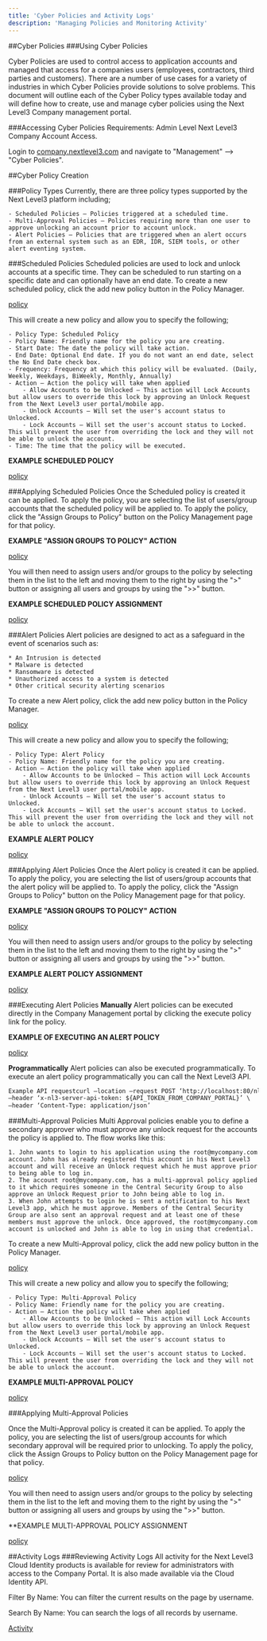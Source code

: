 ---
title: 'Cyber Policies and Activity Logs'
description: 'Managing Policies and Monitoring Activity'
---
##Cyber Policies
###Using Cyber Policies

Cyber Policies are used to control access to application accounts and managed that access for a companies users (employees, contractors, third parties and customers). There are a  number of use cases for a variety of industries in which Cyber Policies provide solutions to solve problems. This document will outline each of the Cyber Policy types available today and will define how to create, use and manage cyber policies using the Next Level3 Company management portal.

###Accessing Cyber Policies
Requirements: Admin Level Next Level3 Company Account Access.

Login to [company.nextlevel3.com](https://company.nextlevel3.com) and navigate to "Management" –> "Cyber Policies".

##Cyber Policy Creation

###Policy Types
Currently, there are three policy types supported by the Next Level3 platform including;

    - Scheduled Policies – Policies triggered at a scheduled time.
    - Multi-Approval Policies – Policies requiring more than one user to approve unlocking an account prior to account unlock.
    - Alert Policies – Policies that are triggered when an alert occurs from an external system such as an EDR, IDR, SIEM tools, or other alert eventing system.
<Tabs>
    <Tab icon={clock-regular.svg} title="Scheduled">
###Scheduled Policies
Scheduled policies are used to lock and unlock accounts at a specific time. They can be scheduled to run starting on a specific date and can optionally have an end date. To create a new scheduled policy, click the add new policy button in the Policy Manager.

[policy](/images/policy1.png)

This will create a new policy and allow you to specify the following;

    - Policy Type: Scheduled Policy
    - Policy Name: Friendly name for the policy you are creating.
    - Start Date: The date the policy will take action.
    - End Date: Optional End date. If you do not want an end date, select the No End Date check box.
    - Frequency: Frequency at which this policy will be evaluated. (Daily, Weekly, Weekdays, BiWeekly, Monthly, Annually)
    - Action – Action the policy will take when applied
        - Allow Accounts to be Unlocked – This action will Lock Accounts but allow users to override this lock by approving an Unlock Request from the Next Level3 user portal/mobile app.
        - Unlock Accounts – Will set the user's account status to Unlocked.
        - Lock Accounts – Will set the user's account status to Locked. This will prevent the user from overriding the lock and they will not be able to unlock the account.
    - Time: The time that the policy will be executed.

**EXAMPLE SCHEDULED POLICY**

[policy](/images/policy2.png)

###Applying Scheduled Policies
Once the Scheduled policy is created it can be applied. To apply the policy, you are selecting the list of users/group accounts that the scheduled policy will be applied to. To apply the policy, click the "Assign Groups to Policy" button on the Policy Management page for that policy.

**EXAMPLE "ASSIGN GROUPS TO POLICY" ACTION**

[policy](/images/policy3.png)

You will then need to assign users and/or groups to the policy by selecting them in the list to the left and moving them to the right by using the ">" button or assigning all users and groups by using the ">>" button.

**EXAMPLE SCHEDULED POLICY ASSIGNMENT**

[policy](/images/policy4.png)
    </Tab>
    <Tab icon={circle-exclamation-solid.svg} title="Alert">

###Alert Policies
Alert policies are designed to act as a safeguard in the event of scenarios such as:

    * An Intrusion is detected
    * Malware is detected
    * Ransomware is detected
    * Unauthorized access to a system is detected
    * Other critical security alerting scenarios

To create a new Alert policy, click the add new policy button in the Policy Manager.

[policy](/images/policy1.png)

This will create a new policy and allow you to specify the following;

    - Policy Type: Alert Policy
    - Policy Name: Friendly name for the policy you are creating.
    - Action – Action the policy will take when applied
        - Allow Accounts to be Unlocked – This action will Lock Accounts but allow users to override this lock by approving an Unlock Request from the Next Level3 user portal/mobile app.
        - Unlock Accounts – Will set the user's account status to Unlocked.
        - Lock Accounts – Will set the user's account status to Locked. This will prevent the user from overriding the lock and they will not be able to unlock the account.

**EXAMPLE ALERT POLICY**

[policy](/images/policy5.png)

###Applying Alert Policies
Once the Alert policy is created it can be applied. To apply the policy, you are selecting the list of users/group accounts that the alert policy will be applied to. To apply the policy, click the "Assign Groups to Policy" button on the Policy Management page for that policy.

**EXAMPLE "ASSIGN GROUPS TO POLICY" ACTION**

[policy](/images/policy6.png)

You will then need to assign users and/or groups to the policy by selecting them in the list to the left and moving them to the right by using the ">" button or assigning all users and groups by using the ">>" button.

**EXAMPLE ALERT POLICY ASSIGNMENT**

[policy](/images/policy7.png)

###Executing Alert Policies
**Manually**
Alert policies can be executed directly in the Company Management portal by clicking the execute policy link for the policy.

**EXAMPLE OF EXECUTING AN ALERT POLICY**

[policy](/images/policy8.png)

**Programmatically**
Alert policies can also be executed programmatically. To execute an alert policy programmatically you can call the Next Level3 API.

```HTML
Example API requestcurl –location –request POST ‘http://localhost:80/nl3/api/v1/sdk/policies/${POLICY_ID}/execute’ \
–header ‘x-nl3-server-api-token: ${API_TOKEN_FROM_COMPANY_PORTAL}’ \
–header ‘Content-Type: application/json’
```
</Tab>
<Tab icon={unlock-keyhole-solid.svg} title="Multi-Approval">
###Multi-Approval Policies
Multi Approval policies enable you to define a secondary approver who must approve any unlock request for the accounts the policy is applied to. The flow works like this:

    1. John wants to login to his application using the root@mycompany.com account. John has already registered this account in his Next Level3 account and will receive an Unlock request which he must approve prior to being able to log in.
    2. The account root@mycompany.com, has a multi-approval policy applied to it which requires someone in the Central Security Group to also approve an Unlock Request prior to John being able to log in.
    3. When John attempts to login he is sent a notification to his Next Level3 app, which he must approve. Members of the Central Security Group are also sent an approval request and at least one of these members must approve the unlock. Once approved, the root@mycompany.com account is unlocked and John is able to log in using that credential.

To create a new Multi-Approval policy, click the add new policy button in the Policy Manager.

[policy](/images/policy1.png)

This will create a new policy and allow you to specify the following;

    - Policy Type: Multi-Approval Policy
    - Policy Name: Friendly name for the policy you are creating.
    - Action – Action the policy will take when applied
        - Allow Accounts to be Unlocked – This action will Lock Accounts but allow users to override this lock by approving an Unlock Request from the Next Level3 user portal/mobile app.
        - Unlock Accounts – Will set the user's account status to Unlocked.
        - Lock Accounts – Will set the user's account status to Locked. This will prevent the user from overriding the lock and they will not be able to unlock the account.

**EXAMPLE MULTI-APPROVAL POLICY**

[policy](/images/policy9.png)

###Applying Multi-Approval Policies

Once the Multi-Approval policy is created it can be applied. To apply the policy, you are selecting the list of users/group accounts for which secondary approval will be required prior to unlocking. To apply the policy, click the Assign Groups to Policy button on the Policy Management page for that policy.

[policy](/images/policy10.png)

You will then need to assign users and/or groups to the policy by selecting them in the list to the left and moving them to the right by using the ">" button or assigning all users and groups by using the ">>" button.

**EXAMPLE MULTI-APPROVAL POLICY ASSIGNMENT

[policy](/images/policy11.png)
    </Tab>
</Tabs>

##Activity Logs
###Reviewing Activity Logs
All activity for the Next Level3 Cloud Identity products is available for review for administrators with access to the Company Portal. It is also made available via the Cloud Identity API.

Filter By Name: You can filter the current results on the page by username. 

Search By Name: You can search the logs of all records by username.

[Activity](/images/Activity.png)

